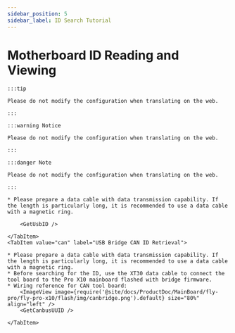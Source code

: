 ```yaml
---
sidebar_position: 5
sidebar_label: ID Search Tutorial
---
```








# Motherboard ID Reading and Viewing

    :::tip

    Please do not modify the configuration when translating on the web.

    :::

    :::warning Notice

    Please do not modify the configuration when translating on the web.

    :::

    :::danger Note

    Please do not modify the configuration when translating on the web.

    :::

<Tabs>
    <TabItem value="usb" label="USB ID Retrieval" default>

    * Please prepare a data cable with data transmission capability. If the length is particularly long, it is recommended to use a data cable with a magnetic ring.
    
        <GetUsbID />
        
    </TabItem>
    <TabItem value="can" label="USB Bridge CAN ID Retrieval">

    * Please prepare a data cable with data transmission capability. If the length is particularly long, it is recommended to use a data cable with a magnetic ring.
    * Before searching for the ID, use the XT30 data cable to connect the tool board to the Pro X10 mainboard flashed with bridge firmware.
    * Wiring reference for CAN tool board:
        <ImageView image={require('@site/docs/ProductDoc/MainBoard/fly-pro/fly-pro-x10/flash/img/canbridge.png').default} size="80%" align="left" /> 
        <GetCanbusUUID />

    </TabItem>
</Tabs>